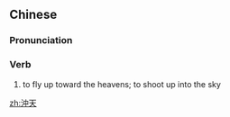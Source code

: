 {{also|冲天}}
==Chinese==
{{zh-forms|s=冲天}}

===Pronunciation===
{{zh-pron
|m=chōngtiān
|mn=chhiong-thian
|cat=v
}}

===Verb===
{{zh-verb}}

# {{lb|zh|literary}} to fly up toward the heavens; to shoot up into the sky

[[zh:沖天]]